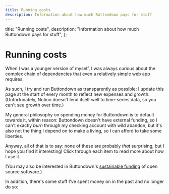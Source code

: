 ```yaml
---
title: Running costs
description: Information about how much Buttondown pays for stuff
---
```



  title: "Running costs",
  description: "Information about how much Buttondown pays for stuff",
};

# Running costs

When I was a younger version of myself, I was always curious about the complex chain of dependencies that even a relatively simple web app requires.

As such, I try and run Buttondown as transparently as possible: I update this page at the start of every month to reflect new expenses and growth. (Unfortunately, Notion doesn't lend itself well to time-series data, so you can't see growth over time.)

My general philosophy on spending money for Buttondown is to default towards it, within reason: Buttondown doesn't have external funding, so I can't exactly _burn_ through my checking account with wild abandon, but it's also not the thing I depend on to make a living, so I can afford to take some liberties.

Anyway, all of that is to say: none of these are probably _that_ surprising, but I hope you find it interesting! Click through each item to read more about how I use it.

(You may also be interested in Buttondown's [sustainable funding](/behind-the-scenes/funding) of open source software.)

<Table
  columns={[
    { title: "Name" },
    { title: "Category" },
    { title: "Cost" },
    { title: "Since" },
  ]}
  content={[
    {
      Name: "Mailgun",
      Category: "Infrastructure",
      Cost: 801,
      Since: "2018/06/01",
    },
    {
      Name: "Heroku",
      Category: "Infrastructure",
      Cost: 554,
      Since: "2018/06/01",
    },
    {
      Name: "Stripe",
      Category: "Administration",
      Cost: 310.3,
      Since: "2018/06/01",
    },
    {
      Name: "StatusPage",
      Category: "Reliability",
      Cost: 29,
      Since: "2020/04/01",
    },
    {
      Name: "Sentry",
      Category: "Reliability",
      Cost: 329,
      Since: "2020/02/01",
    },
    {
      Name: "JetBrains",
      Category: "Productivity",
      Cost: 15,
      Since: "2018/06/01",
    },
    {
      Name: "Fathom",
      Category: "Marketing",
      Cost: 24,
      Since: "2020/04/01",
    },
    {
      Name: "CleanTalk",
      Category: "Data",
      Cost: 11,
      Since: "2019/11/01",
    },
    {
      Name: "Google Suite",
      Category: "Administration",
      Cost: 10,
      Since: "2018/06/01",
    },
    {
      Name: "Postmark",
      Category: "Infrastructure",
      Cost: 10,
      Since: "2019/04/01",
    },
    {
      Name: "Zendesk",
      Category: "Customer service",
      Cost: 10,
      Since: "2019/12/01",
    },
    {
      Name: "Sketch",
      Category: "Tooling",
      Cost: 9,
      Since: "2021/09/01",
    },
    {
      Name: "PhysicalAddress",
      Category: "Administration",
      Cost: 8,
      Since: "2020/04/01",
    },
    {
      Name: "Slack",
      Category: "Administration",
      Cost: 8,
      Since: "2018/04/01",
    },
    {
      Name: "GitHub",
      Category: "Productivity",
      Cost: 7,
      Since: "2018/04/01",
    },
  ]}
/>

In addition, there's some stuff I've spent money on in the past and no longer do so:

<Table
  columns={[{ title: "Name" }, { title: "Category" }, { title: "Total cost" }]}
  content={[
    {
      Name: "PopSQL",
      Category: "Tooling",
      "Total cost": 40,
    },
    {
      Name: "Briefmetrics",
      Category: "Tooling",
      "Total cost": 266,
    },
    {
      Name: "Amazon Web Services",
      Category: "Infrastructure",
      "Total cost": 247,
    },
    {
      Name: "Stripe Atlas",
      Category: "Administration",
      "Total cost": 500,
    },
    {
      Name: "Google Adwords",
      Category: "Marketing",
      "Total cost": 90,
    },
    {
      Name: "Pingdom",
      Category: "Reliability",
      "Total cost": 280,
    },
    {
      Name: "CircleCI",
      Category: "Tooling",
      "Total cost": 100,
    },
    {
      Name: "Clearbit",
      Category: "Data",
      "Total cost": 899,
    },
    {
      Name: "FullContact",
      Category: "Data",
      "Total cost": 990,
    },
    {
      Name: "Ghost",
      Category: "Marketing",
      "Total cost": 256,
    },
    {
      Name: "Ship",
      Category: "Tooling",
      "Total cost": 108,
    },
    {
      Name: "@buttondown",
      Category: "Marketing",
      "Total cost": 1000,
    },
  ]}
/>
